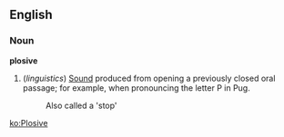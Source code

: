 ==English==
===Noun===
'''plosive'''

#(''linguistics'') [[Sound]] produced from opening a previously closed oral passage; for example, when pronouncing the letter P in Pug.
#: Also called a 'stop'

[[ko:Plosive]]
